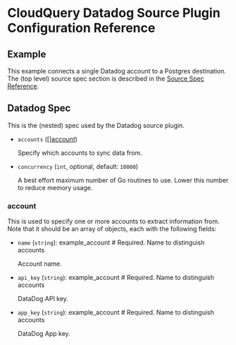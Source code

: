# CloudQuery Datadog Source Plugin Configuration Reference

## Example

This example connects a single Datadog account to a Postgres destination. The (top level) source spec section is described in the [Source Spec Reference](/docs/reference/source-spec).


<Configuration />

## Datadog Spec

This is the (nested) spec used by the Datadog source plugin.

- `accounts` ([][account](#account))

  Specify which accounts to sync data from.

- `concurrency` (`int`, optional, default: `10000`)

  A best effort maximum number of Go routines to use. Lower this number to reduce memory usage.

### account

  This is used to specify one or more accounts to extract information from.
  Note that it should be an array of objects, each with the following fields:

- `name` (`string`): example_account # Required. Name to distinguish accounts

  Account name.

- `api_key` (`string`): example_account # Required. Name to distinguish accounts

  DataDog API key.

- `app_key` (`string`): example_account # Required. Name to distinguish accounts

  DataDog App key.
